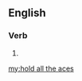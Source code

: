 ==English==

===Verb===
{{en-verb|head=[[to]] [[hold]] [[all]] [[the]] [[ace]]s|holds all the aces|holding all the aces|held all the aces}}

# {{alternative form of|hold the cards}}

[[my:hold all the aces]]